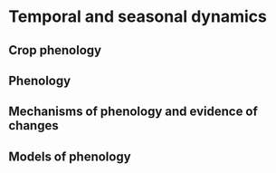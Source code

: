 # Temporal and seasonal dynamics
\chaptermark{dynamics}

## Crop phenology
<!-- UCL 4.5.1 -->

## Phenology
<!-- UCL 4.5.2 -->

## Mechanisms of phenology and evidence of changes
<!-- UCL 4.5.3 -->
<!-- temperature  -->
<!-- light  -->
<!-- water -->
<!-- Drivers of seasonality and phenology -->

## Models of phenology
<!-- UCL 4.5.4 -->
<!-- -budburst models  -->
<!-- -senescence models -->
<!-- Phenology in DGVMs -->
